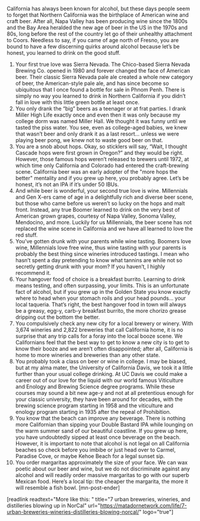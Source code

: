 California has always been known for alcohol, but these days people seem to forget that Northern California was the birthplace of American wine and craft beer. After all, Napa Valley has been producing wine since the 1800s and the Bay Area heralded the new age of beer in the US in the 1970s and 80s, long before the rest of the country let go of their unhealthy attachment to Coors. Needless to say, if you came of age north of Fresno, you are bound to have a few discerning quirks around alcohol because let’s be honest, you learned to drink on the good stuff.
1. Your first true love was Sierra Nevada.
The Chico-based Sierra Nevada Brewing Co. opened in 1980 and forever changed the face of American beer. Their classic Sierra Nevada pale ale created a whole new category of beer, the American-style pale ale, and has since become so ubiquitous that I once found a bottle for sale in Phnom Penh. There is simply no way you learned to drink in Northern California if you didn’t fall in love with this little green bottle at least once.
2. You only drank the “big” beers as a teenager or at frat parties.
I drank Miller High Life exactly once and even then it was only because my college dorm was named Miller Hall. We thought it was funny until we tasted the piss water. You see, even as college-aged babies, we knew that wasn’t beer and only drank it as a last resort… unless we were playing beer pong, we knew not to waste good beer on that.
3. You are a snob about hops.
Okay, so sticklers will say, “Wait, I thought Cascade hops were first grown in Oregon?” and they would be right. However, those famous hops weren’t released to brewers until 1972, at which time only California and Colorado had entered the craft-brewing scene. California beer was an early adopter of the "more hops the better" mentality and if you grew up here, you probably agree. Let’s be honest, it’s not an IPA if it’s under 50 IBUs.
4. And while beer is wonderful, your second true love is wine.
Millennials and Gen X-ers came of age in a delightfully rich and diverse beer scene, but those who came before us weren’t so lucky on the hops and malt front. Instead, any true Boomer learned to drink on the very best of American grown grapes, courtesy of Napa Valley, Sonoma Valley, Mendocino, and more. Luckily for us Millennials, the beer scene has not replaced the wine scene in California and we have all learned to love the red stuff.
5. You’ve gotten drunk with your parents while wine tasting.
Boomers love wine, Millennials love free wine, thus wine tasting with your parents is probably the best thing since wineries introduced tastings. I mean who hasn’t spent a day pretending to know what tannins are while not so secretly getting drunk with your mom? If you haven’t, I highly recommend it.
6. Your hangover food of choice is a breakfast burrito.
Learning to drink means testing, and often surpassing, your limits. This is an unfortunate fact of alcohol, but if you grew up in the Golden State you know exactly where to head when your stomach roils and your head pounds… your local taqueria. That’s right, the best hangover food in town will always be a greasy, egg-y, carb-y breakfast burrito, the more chorizo grease dripping out the bottom the better.
7. You compulsively check any new city for a local brewery or winery.
With 3,674 wineries and 2,822 breweries that call California home, it is no surprise that any trip calls for a foray into the local booze scene. We Californians feel that the best way to get to know a new city is to get to know their booze and we aren’t often disappointed; after all, California is home to more wineries and breweries than any other state.
8. You probably took a class on beer or wine in college.
I may be biased, but at my alma mater, the University of California Davis, we took it a little further than your usual college drinking. At UC Davis we could make a career out of our love for the liquid with our world famous Viticulture and Enology and Brewing Science degree programs. While these courses may sound a bit new age-y and not at all pretentious enough for your classic university, they have been around for decades, with the brewing science program starting in 1958 and the viticulture and enology program starting in 1935 after the repeal of Prohibition.
9. You know that the beach can improve any beverage.
There is nothing more Californian than sipping your Double Bastard IPA while lounging on the warm summer sand of our beautiful coastline. If you grew up here, you have undoubtedly sipped at least once beverage on the beach. However, it is important to note that alcohol is not legal on all California beaches so check before you imbibe or just head over to Carmel, Paradise Cove, or maybe Kehoe Beach for a legal sunset sip.
10. You order margaritas approximately the size of your face.
We can wax poetic about our beer and wine, but we do not discriminate against any alcohol and will readily order massive margaritas to go with our superb Mexican food. Here’s a local tip: the cheaper the margarita, the more it will resemble a fish bowl. [mn-post-ender]

[readlink readtext="More like this: " title="7 urban breweries, wineries, and distilleries blowing up in NorCal" url="https://matadornetwork.com/life/7-urban-breweries-wineries-distilleries-blowing-norcal/" logo="true"]